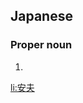 ==Japanese==
{{ja-kanjitab|やす|お}}

===Proper noun===
{{ja-pos|やすお|proper}}

# {{given name|male|lang=ja|sort=やすお}}

[[li:安夫]]